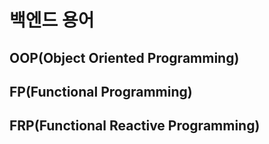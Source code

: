 # 백엔드 용어

## OOP(Object Oriented Programming)

## FP(Functional Programming)

## FRP(Functional Reactive Programming)
